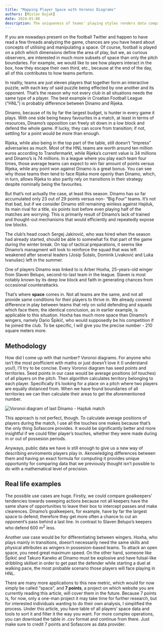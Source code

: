 ```yaml
---
title: "Mapping Player Space with Voronoi Diagrams"
authors: [Mislav Dujak]
date: 2024-01-08
description: The uniqueness of teams' playing styles renders data comparisons unreliable and challenging. The new metric, “space”, derived from public data, assists us in uncovering a portion of the problem.
---
```



If you are nowadays present on the football Twitter and happen to have read a few threads analyzing the game, chances are you have heard about concepts of utilising and manipulating a space. Of course, football is played on a pitch which dimensions define the area of play, but we, as curious observers, are interested in much more subsets of space than only the pitch boundaries. For example, we would like to see how players interact in the box, how they escape their own third, etc., because at the end of the day, all of this contributes to how teams perform.

In reality, teams are just eleven players that together form an interactive puzzle, with each key of said puzzle being effected by one another and its opponent. That’s the reason why not every club in all situations needs the same type of a player. The best example in Croatian Football League (“HNL”) is probably difference between Dinamo and Rijeka.

Dinamo, because of its by far the largest budget, is hunter in every game it plays. With one side being heavy favourites in a match, at least in terms of resources, Dinamo’s opposition can freely sit down in a low block and defend the whole game. If lucky, they can score from transition; if not, settling for a point would be more than enough.

Rijeka, while also being in the top part of the table, still doesn’t “impress” adversaries as much. Most of the HNL teams are worth around ten million euros according to Transfermarkt, while Rijeka’s current value is 34 millions and Dinamo’s is 74 millions. In a league where you play each team four times, those average teams can expect to win fair amount of points versus Rijeka, while any point won against Dinamo is a great bonus. You can see why those teams then tend to face Rijeka more openly than Dinamo, which, in turn, allows Rijeka to also partly rely on transitions in their strategy despite nominally being the favourites.

But that’s not actually the case, at least this season. Dinamo has so far accumulated only 23 out of 29 points versus non- “Big Four” teams. It’s not that bad, but if we consider Dinamo still remaining winless against Hajduk, its main rival for a title, six points lost before even playing half of the matches are worrying. This is primarily result of Dinamo’s lack of trained and thought-out mechanisms that would efficiently and repeatedly expose low blocks.

The club’s head coach Sergej Jakirović, who was hired when the season had already started, should be able to somewhat fix that part of the game during the winter break. On top of tactical preparations, it seems like Dinamo’s managment will look to reinforce the squad that was left weakened after several leaders (Josip Šutalo, Dominik Livaković and Luka Ivanušec) left in the summer.

One of players Dinamo was linked to is Arber Hoxha, 25-years-old winger from Slaven Belupo, second-to-last team in the league. Slaven is most notably known by its deep low block and faith in generating chances from occasional counterattacks.

That’s where **space** comes in. Not all teams are the same, and not all provide same conditions for their players to thrive in. We already covered difference in play between teams that rely on solid defending and squads which face them; the identical conclusion, as in earlier example, is applicable to this situation. Hoxha has much more space than Dinamo’s wingers, namely Dario Špikić, who would supposedly be his competition if he joined the club. To be specific, I will give you the precise number - 210 square meters more.

## Methodology

How did I come up with that number? Voronoi diagrams. For anyone who isn’t the most profficient with maths or just doesn’t love it (I understand you!), I’ll try to be concise. Every Voronoi diagram has seed points and territories. Seed points in our case would be average positions (of touches) of all players on the pitch. Then algorithm calculates territory belonging to each player. Specifically it’s looking for a place on a pitch where two players are equally distanced from. When we have found boundaries of all territories we can then calculate their areas to get the aforementioned number.

<Image
  src="/images/prostor.png"
  alt="Voronoi diagram of last Dinamo - Hajduk match"
  caption="Voronoi diagram of last Dinamo (Blue) - Hajduk (White) match"
/>

This approach is not perfect, though. To calculate average positions of players during the match, I use all the touches one makes because that’s the only thing Sofascore provides. It would be significantly better and more insightful if we could filter player’s touches, whether they were made during in or out of possesion periods.

Anyways, public data we have is still enough to give us a new way of describing enviroments players play in. Aknowledging differences between them and having an exact formula for computing it provides unique opportunity for comparing data that we previously thought isn’t possible to do with a mathematical level of precision.

## Real life examples

The possible use cases are huge. Firstly, we could compare goalkeepers’ tendencies towards sweeping actions because not all keepers have the same share of opportunities to leave their box to intercept passes and make clearences. Dinamo’s goalkeepers, for example, have by far the largest space to defend; therefore they get more often a chance to cut an opponent’s pass behind a last line. In contrast to Slaven Belupo’s keepers who defend 600 m<sup>2</sup> less.

Another use case would be for differentiating between wingers. Hoxha, who plays mainly in transitions, doesn’t necessarily need the same skills and physical attributes as wingers in possesion-based teams. To attack an open space, you need great maximum speed. On the other hand, someone like Špikić and Takuro Kaneko at Dinamo must be explosive and have futsal-like dribbling skillset in order to get past the defender while starting a duel at walking pace, the most probable scenario those players will face playing in HNL.

There are many more applications to this new metric, which would for now simply be called “space”, and **7 points**, a project on which website you are currently reading this article, will cover them in the future. Because 7 points is, for now, only a one-man project it may take time for further research, but for interested individuals wanting to do their own analysis, I simplified the process. Under this article, you have table of all players’ space data and tools to sort it and filter it the way you want. For more complex operations, you can download the table in .csv format and continue from there. Just make sure to credit 7 points and Sofascore as data provider.

<APIData table="voronoi_space" columns="*" client:idle />
